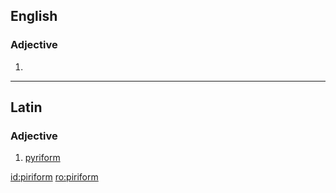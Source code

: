 ==English==

===Adjective===
{{en-adj}}

# {{alternative form of|pyriform|lang=en}}

----

==Latin==
{{wikipedia}}

===Adjective===
{{head|la|adjective}}

# [[pyriform]]

[[id:piriform]]
[[ro:piriform]]